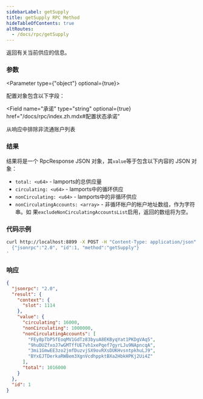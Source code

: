 ```yaml
---
sidebarLabel: getSupply
title: getSupply RPC Method
hideTableOfContents: true
altRoutes:
  - /docs/rpc/getSupply
---
```


返回有关当前供应的信息。

<DocSideBySide>

<DocLeftSide>

### 参数

<Parameter type={"object"} optional={true}>

配置对象包含以下字段：

<Field
  name="承诺"
  type="string"
  optional={true}
  href="/docs/rpc/index.zh.mdx#配置状态承诺"
></Field>

<Field name="排除非循环帐户列表" type="bool" optional={true}>
  从响应中排除非流通账户列表
</Field>

</Parameter>

### 结果

结果将是一个 RpcResponse JSON 对象，其`value`等于包含以下内容的 JSON 对象：

- `total: <u64>` - lamports的总供应量
- `circulating: <u64>` - lamports中的循环供应
- `nonCirculating: <u64>` - lamports中的非循环供应
- `nonCirculatingAccounts: <array>` - 非循环帐户的帐户地址数组，作为字符串。如
  果`excludeNonCirculatingAccountsList`启用，返回的数组将为空。

</DocLeftSide>

<DocRightSide>

### 代码示例

```bash
curl http://localhost:8899 -X POST -H "Content-Type: application/json" -d '
  {"jsonrpc":"2.0", "id":1, "method":"getSupply"}
'
```

### 响应

```json
{
  "jsonrpc": "2.0",
  "result": {
    "context": {
      "slot": 1114
    },
    "value": {
      "circulating": 16000,
      "nonCirculating": 1000000,
      "nonCirculatingAccounts": [
        "FEy8pTbP5fEoqMV1GdTz83byuA8EKByqYat1PKDgVAq5",
        "9huDUZfxoJ7wGMTffUE7vh1xePqef7gyrLJu9NApncqA",
        "3mi1GmwEE3zo2jmfDuzvjSX9ovRXsDUKHvsntpkhuLJ9",
        "BYxEJTDerkaRWBem3XgnVcdhppktBXa2HbkHPKj2Ui4Z"
      ],
      "total": 1016000
    }
  },
  "id": 1
}
```

</DocRightSide>
</DocSideBySide>
